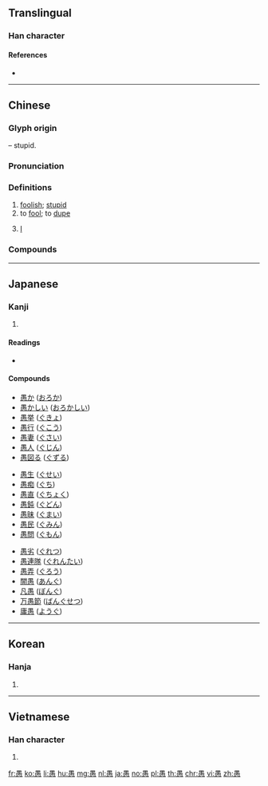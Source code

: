 ==Translingual==

===Han character===
{{Han char|rn=61|rad=心|as=09|sn=13|four=60332|canj=WBP|ids=⿱禺心}}

====References====
* {{Han ref|kx=0395.120|dkj=10946|hdz=42321.070|uh=611A|ud=24858|bh=B74D|bd=46925}}

----

==Chinese==
{{zh-forms}}

===Glyph origin===
{{Han etym}}
{{Han compound|禺|心|t2=heart|ls=psc|c1=p|c2=s}} – stupid.

===Pronunciation===
{{zh-pron
|m=yú
|c=jyu4
|h=pfs=ngì
|md=ngṳ̀/kṳ̀
|md_note=ngṳ̀ - literary; kṳ̀ - vernacular
|mn=qz,tw,xm:gû/zz:gî
|w=3nyy
|mc=y
|oc=y
|ma=y
|cat=a,v,pron
}}

===Definitions===
{{zh-hanzi}}

# [[foolish]]; [[stupid]]
# to [[fool]]; to [[dupe]]
# {{lb|zh|humble}} [[I]]

===Compounds===
{{zh-der|愚騃|愚呆|愚笨|愚不可及|愚蠢|愚弟|愚鈍|愚而好自用|愚夫|愚婦|愚公移山|愚見|愚陋|愚魯|愚昧|愚蒙|愚民|愚民政策|愚弄|愚懦|愚人|愚人節|愚頑|愚妄|愚兄|愚意|愚者一得|愚忠|愚拙|大智若愚|上愚|受愚|下愚|大愚不靈|愚迷|愚夯|愚直|一得之愚|愚眉肉眼|愚痴|愚氣|愚氓|愚戇|愚夫愚婦|愚劣|愚公谷|愚公|凡愚|愚孝|愚濫|使貪使愚|愚昧無知|下愚不移|愚懵|大智如愚|愚公之居|懦愚|振警愚頑|憃愚|疏慵愚鈍|肉眼愚晦|賢愚不分|至愚極陋|藏愚|非愚則誣|肉眼愚眉|鄉愚}}

----

==Japanese==

===Kanji===
{{ja-kanji|grade=c}}

# {{defn|lang=ja|sort=心09}}

====Readings====
* {{ja-readings|goon=[[ぐ]] (gu)|kanon=[[ぐ]] (gu)|kun=[[おろか]] (oroka)}}

====Compounds====
{{top3}}
* [[愚か]] ([[おろか]])
* [[愚かしい]] ([[おろかしい]])
* [[愚挙]] ([[ぐきょ]])
* [[愚行]] ([[ぐこう]])
* [[愚妻]] ([[ぐさい]])
* [[愚人]] ([[ぐじん]])
* [[愚図る]] ([[ぐずる]])
{{mid3}}
* [[愚生]] ([[ぐせい]])
* [[愚痴]] ([[ぐち]])
* [[愚直]] ([[ぐちょく]])
* [[愚鈍]] ([[ぐどん]])
* [[愚昧]] ([[ぐまい]])
* [[愚民]] ([[ぐみん]])
* [[愚問]] ([[ぐもん]])
{{mid3}}
* [[愚劣]] ([[ぐれつ]])
* [[愚連隊]] ([[ぐれんたい]])
* [[愚弄]] ([[ぐろう]])
* [[闇愚]] ([[あんぐ]])
* [[凡愚]] ([[ぼんぐ]])
* [[万愚節]] ([[ばんぐせつ]])
* [[庸愚]] ([[ようぐ]])
{{bottom}}

----

==Korean==

===Hanja===
{{ko-hanja|hangeul=우|eumhun=|rv=u|mr=u|y=wu}}

# {{defn|lang=ko|sort=心09}}

----

==Vietnamese==

===Han character===
{{vi-hantu|ngu|rs=心09}}

# {{defn|lang=vi|sort=心09}}

[[fr:愚]]
[[ko:愚]]
[[li:愚]]
[[hu:愚]]
[[mg:愚]]
[[nl:愚]]
[[ja:愚]]
[[no:愚]]
[[pl:愚]]
[[th:愚]]
[[chr:愚]]
[[vi:愚]]
[[zh:愚]]